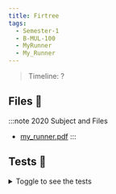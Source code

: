 ```yaml
---
title: Firtree
tags:
  - Semester-1
  - B-MUL-100
  - MyRunner
  - My_Runner
---
```

> Timeline: ?


## Files 📂

:::note 2020 Subject and Files
- [my_runner.pdf](https://github.com/Studio-17/Epitech-Subjects/raw/main/Semester-1/B-MUL-100/MyRunner/My_Runner/my_runner.pdf)
:::

## Tests 🤖
<details>
  <summary>Toggle to see the tests</summary>
  <div>
Yo
  </div>
</details>
